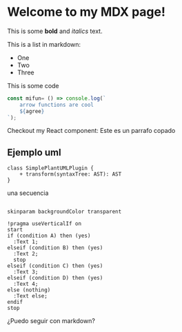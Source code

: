 
 
# Welcome to my MDX page!
 
This is some **bold** and _italics_ text.
 
This is a list in markdown:
 
- One
- Two
- Three

This is some code

~~~js
const mifun= () => console.log(`
	arrow functions are cool
	${agree}
`);
~~~
 
Checkout my React component:
<ParrafoCopado size="big" color="red">
	Este es un parrafo copado
</ParrafoCopado>

## Ejemplo uml

```plantuml Your title
class SimplePlantUMLPlugin {
    + transform(syntaxTree: AST): AST
}
```

una secuencia

```plantuml Mi sequencia

skinparam backgroundColor transparent

!pragma useVerticalIf on
start
if (condition A) then (yes)
  :Text 1;
elseif (condition B) then (yes)
  :Text 2;
  stop
elseif (condition C) then (yes)
  :Text 3;
elseif (condition D) then (yes)
  :Text 4;
else (nothing)
  :Text else;
endif
stop
```

¿Puedo seguir con markdown?
